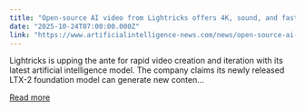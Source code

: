 ```yaml
---
title: "Open-source AI video from Lightricks offers 4K, sound, and faster rendering"
date: "2025-10-24T07:00:00.000Z"
link: "https://www.artificialintelligence-news.com/news/open-source-ai-video-from-lightricks-offers-4k-sound-and-faster-rendering/"
---
```


Lightricks is upping the ante for rapid video creation and iteration with its latest artificial intelligence model. The company claims its newly released LTX-2 foundation model can generate new conten...

[Read more](https://www.artificialintelligence-news.com/news/open-source-ai-video-from-lightricks-offers-4k-sound-and-faster-rendering/)
